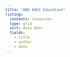 ```yaml
---
title: "ANU AAGI Education"
listing: 
  contents: resources
  type: grid
  sort: date desc
  fields: 
    - title
    - author
    - date
---
```



